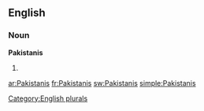 ==English==

===Noun===
'''Pakistanis'''

# {{plural of|[[Pakistani]]}}

[[Category:English plurals]]

[[ar:Pakistanis]]
[[fr:Pakistanis]]
[[sw:Pakistanis]]
[[simple:Pakistanis]]